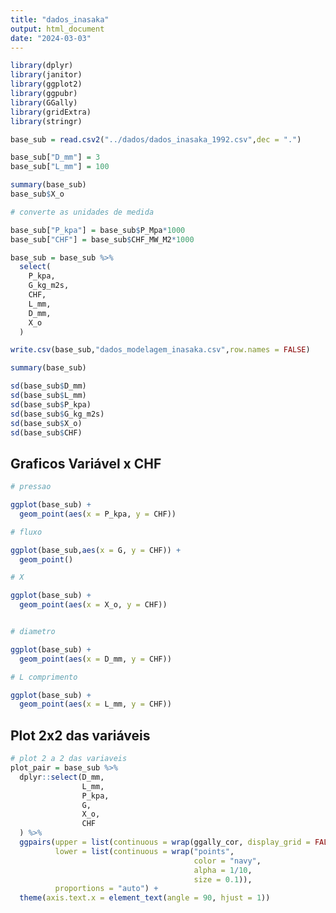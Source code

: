 ```yaml
---
title: "dados_inasaka"
output: html_document
date: "2024-03-03"
---
```




```r

library(dplyr)
library(janitor)
library(ggplot2)
library(ggpubr)
library(GGally)
library(gridExtra)
library(stringr)
```

```r
base_sub = read.csv2("../dados/dados_inasaka_1992.csv",dec = ".")

base_sub["D_mm"] = 3
base_sub["L_mm"] = 100

summary(base_sub)
base_sub$X_o
```


```r

# converte as unidades de medida

base_sub["P_kpa"] = base_sub$P_Mpa*1000
base_sub["CHF"] = base_sub$CHF_MW_M2*1000

base_sub = base_sub %>%
  select(
    P_kpa,
    G_kg_m2s,
    CHF,
    L_mm,
    D_mm,
    X_o
  )

write.csv(base_sub,"dados_modelagem_inasaka.csv",row.names = FALSE)

summary(base_sub)

```

```r
sd(base_sub$D_mm)
sd(base_sub$L_mm)
sd(base_sub$P_kpa)
sd(base_sub$G_kg_m2s)
sd(base_sub$X_o)
sd(base_sub$CHF)
```


## Graficos Variável x CHF

```r

# pressao

ggplot(base_sub) +
  geom_point(aes(x = P_kpa, y = CHF))

# fluxo

ggplot(base_sub,aes(x = G, y = CHF)) +
  geom_point() 

# X

ggplot(base_sub) +
  geom_point(aes(x = X_o, y = CHF))


# diametro

ggplot(base_sub) +
  geom_point(aes(x = D_mm, y = CHF))

# L comprimento

ggplot(base_sub) +
  geom_point(aes(x = L_mm, y = CHF))


```

## Plot 2x2 das variáveis

```r
# plot 2 a 2 das variaveis
plot_pair = base_sub %>%
  dplyr::select(D_mm,
                L_mm,
                P_kpa,
                G,
                X_o,
                CHF
  ) %>%
  ggpairs(upper = list(continuous = wrap(ggally_cor, display_grid = FALSE)),
          lower = list(continuous = wrap("points",
                                         color = "navy",
                                         alpha = 1/10,
                                         size = 0.1)),
          proportions = "auto") +
  theme(axis.text.x = element_text(angle = 90, hjust = 1)) 


```